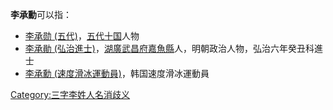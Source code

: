 '''李承勳'''可以指：
* [[李承勋_(五代)|李承勋 (五代)]]，[[五代十国|五代十国]]人物
* [[李承勛_(弘治進士)|李承勛 (弘治進士)]]，[[湖廣|湖廣]][[武昌府|武昌府]][[嘉魚縣|嘉魚縣]]人，明朝政治人物，弘治六年癸丑科進士
* [[李承勳_(速度滑冰運動員)|李承勳 (速度滑冰運動員)]]，韩国速度滑冰運動員

{{disambig}}

[[Category:三字李姓人名消歧义|Category:三字李姓人名消歧义]]